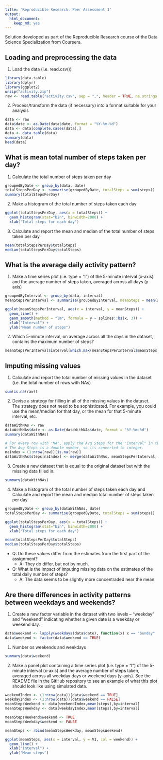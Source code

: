 ```yaml
---
title: 'Reproducible Research: Peer Assessment 1'
output:
  html_document:
    keep_md: yes
---
```


Solution developed as part of the Reproducible Research course of the Data Science Specialization from Coursera.


## Loading and preprocessing the data

1. Load the data (i.e. read.csv())

```r
library(data.table)
library(dplyr)
library(ggplot2)
unzip("activity.zip")
raw <- read.table("activity.csv", sep = ",", header = TRUE, na.strings = "NA")
```

2. Process/transform the data (if necessary) into a format suitable for your analysis

```r
data <- raw
data$date <- as.Date(data$date, format = "%Y-%m-%d")
data <- data[complete.cases(data),]
data <- data.table(data)
summary(data)
head(data)
```

## What is mean total number of steps taken per day?

1. Calculate the total number of steps taken per day
```r
groupedByDate <- group_by(data, date)
totalStepsPerDay <- summarise(groupedByDate, totalSteps = sum(steps))
summary(totalStepsPerDay)
```

2. Make a histogram of the total number of steps taken each day
```r
ggplot(totalStepsPerDay, aes(x = totalSteps)) +
  geom_histogram(stat="bin", binwidth=2000) +
  xlab("Total steps for each day")
```

3. Calculate and report the mean and median of the total number of steps taken per day
```r
mean(totalStepsPerDay$totalSteps)
median(totalStepsPerDay$totalSteps)
```


## What is the average daily activity pattern?

1. Make a time series plot (i.e. type = "l") of the 5-minute interval (x-axis) and the average number of steps taken, averaged across all days (y-axis)
```r
groupedByInterval <- group_by(data, interval)
meanStepsPerInterval <- summarise(groupedByInterval, meanSteps = mean(steps))

ggplot(meanStepsPerInterval, aes(x = interval, y = meanSteps)) +
  geom_line() +
  geom_smooth(method = "lm", formula = y ~ splines::bs(x, 3)) +
  xlab("Interval") +
  ylab("Mean number of steps")
```

2. Which 5-minute interval, on average across all the days in the dataset, contains the maximum number of steps?
```r
meanStepsPerInterval$interval[which.max(meanStepsPerInterval$meanSteps)]
```

## Imputing missing values

1. Calculate and report the total number of missing values in the dataset (i.e. the total number of rows with NAs)

```r
sum(is.na(raw))
```

2. Devise a strategy for filling in all of the missing values in the dataset. The strategy does not need to be sophisticated. For example, you could use the mean/median for that day, or the mean for that 5-minute interval, etc.

```r
dataWithNAs <- raw
dataWithNAs$date <- as.Date(dataWithNAs$date, format = "%Y-%m-%d")
summary(dataWithNAs)

# For every row with "NA", apply the Avg Steps for the "interval" in that row.
# The Avg Steps is a double number, so its converted to integer.
naIndex = (1:nrow(raw))[is.na(raw)]
dataWithNAs$steps[naIndex] <- merge(dataWithNAs, meanStepsPerInterval, by = "interval")$meanSteps[naIndex]
```


3. Create a new dataset that is equal to the original dataset but with the missing data filled in.
```r
summary(dataWithNAs)
```

4. Make a histogram of the total number of steps taken each day and Calculate and report the mean and median total number of steps taken per day.

```r
groupedByDate <- group_by(dataWithNAs, date)
totalStepsPerDay <- summarise(groupedByDate, totalSteps = sum(steps))

ggplot(totalStepsPerDay, aes(x = totalSteps)) +
  geom_histogram(stat="bin", binwidth=2000) +
  xlab("Total steps for each day")

mean(totalStepsPerDay$totalSteps)
median(totalStepsPerDay$totalSteps)
```

* Q: Do these values differ from the estimates from the first part of the assignment?
     * A: They do differ, but not by much.
* Q: What is the impact of imputing missing data on the estimates of the total daily number of steps?
     * A: The data seems to be slightly more concentraded near the mean.

## Are there differences in activity patterns between weekdays and weekends?

1. Create a new factor variable in the dataset with two levels – “weekday” and “weekend” indicating whether a given date is a weekday or weekend day.

```r
data$weekend <- lapply(weekdays(data$date), function(x) x == "Sunday" || x == "Saturday")
data$weekend <- factor(data$weekend == TRUE)
```

   1. Number os weekends and weekdays

```r
summary(data$weekend)
```

2. Make a panel plot containing a time series plot (i.e. type = "l") of the 5-minute interval (x-axis) and the average number of steps taken, averaged across all weekday days or weekend days (y-axis). See the README file in the GitHub repository to see an example of what this plot should look like using simulated data.

```r
weekendIndex <- (1:nrow(data))[data$weekend == TRUE]
weekdayIndex <- (1:nrow(data))[data$weekend == FALSE]
meanStepsWeekend <- data[weekendIndex,mean(steps),by=interval]
meanStepsWeekday <- data[weekdayIndex,mean(steps),by=interval]

meanStepsWeekend$weekend <- TRUE
meanStepsWeekday$weekend <- FALSE

meanSteps <- rbind(meanStepsWeekday, meanStepsWeekend)

ggplot(meanSteps, aes(x = interval, y = V1, col = weekend)) +
  geom_line() +
  xlab("interval") +
  ylab("Mean steps")
```